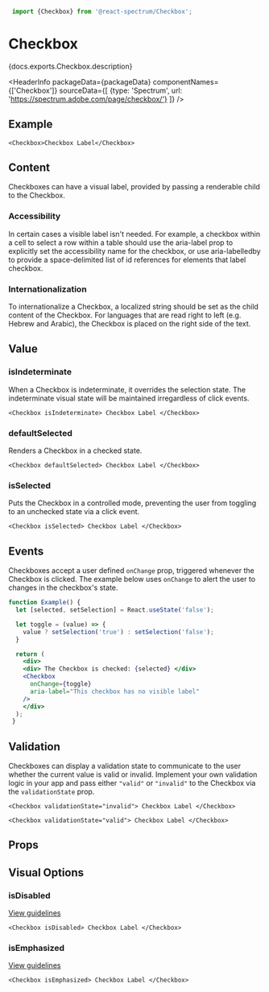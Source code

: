 

```jsx import
 import {Checkbox} from '@react-spectrum/Checkbox';
 ```

# Checkbox

<p>{docs.exports.Checkbox.description}</p>

<HeaderInfo
 packageData={packageData}
 componentNames={['Checkbox']}
 sourceData={[
 {type: 'Spectrum', url: 'https://spectrum.adobe.com/page/checkbox/'}
 ]} />

## Example

```tsx example
<Checkbox>Checkbox Label</Checkbox>
```

## Content

Checkboxes can have a visual label, provided by passing a renderable child to the Checkbox.

### Accessibility

In certain cases a visible label isn't needed. For example, a checkbox within a cell to select a row within a table should
use the aria-label prop to explicitly set the accessibility name for the checkbox,
or use aria-labelledby to provide a space-delimited list of id references for elements that label checkbox.

### Internationalization

To internationalize a Checkbox, a localized string should be set as the child content of the Checkbox.
For languages that are read right to left (e.g. Hebrew and Arabic), the Checkbox is placed on the right side of the text.

## Value

### isIndeterminate

When a Checkbox is indeterminate, it overrides the selection state.
The indeterminate visual state will be maintained irregardless of click events.

```tsx example
<Checkbox isIndeterminate> Checkbox Label </Checkbox>
```

### defaultSelected

Renders a Checkbox in a checked state.

```tsx example
<Checkbox defaultSelected> Checkbox Label </Checkbox>
```

### isSelected

Puts the Checkbox in a controlled mode, preventing the user from toggling to an unchecked state via a click event.

```tsx example
<Checkbox isSelected> Checkbox Label </Checkbox>
```

## Events

Checkboxes accept a user defined `onChange` prop, triggered whenever the Checkbox is clicked.
The example below uses `onChange` to alert the user to changes in the checkbox's state.

```jsx example
function Example() {
  let [selected, setSelection] = React.useState('false');

  let toggle = (value) => {
    value ? setSelection('true') : setSelection('false');
  }

  return (
    <div>
    <div> The Checkbox is checked: {selected} </div>
    <Checkbox
      onChange={toggle}
      aria-label="This checkbox has no visible label"
    />
    </div>
  );
 }
```

## Validation

Checkboxes can display a validation state to communicate to the user whether the current value is valid or invalid.
Implement your own validation logic in your app and pass either `"valid"` or `"invalid"` to the Checkbox via the `validationState` prop.

```tsx example
<Checkbox validationState="invalid"> Checkbox Label </Checkbox>
```

```tsx example
<Checkbox validationState="valid"> Checkbox Label </Checkbox>
```

## Props

<PropTable component={docs.exports.Checkbox} links={docs.links} />

## Visual Options

### isDisabled
[View guidelines](https://spectrum.adobe.com/page/checkbox/#Disabled)

```tsx example
<Checkbox isDisabled> Checkbox Label </Checkbox>
```

### isEmphasized
[View guidelines](https://spectrum.adobe.com/page/checkbox/#Emphasized-or-not?)

```tsx example
<Checkbox isEmphasized> Checkbox Label </Checkbox>
```

